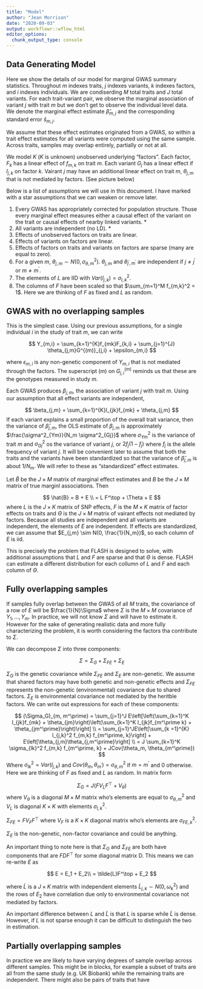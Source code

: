 ```yaml
---
title: "Model"
author: "Jean Morrison"
date: "2020-09-03"
output: workflowr::wflow_html
editor_options:
  chunk_output_type: console
---
```


## Data Generating Model

Here we show the details of our model for marginal GWAS summary statistics. 
Throughout $m$ indexes traits, $j$ indexes variants, $k$ indexes factors, and $i$ indexes individuals.
We are condiserding $M$ total traits and $J$ total variants. For each trait-variant pair, we observe the marginal association of variant $j$ with trait $m$ but we don't get to observe the individual level data. We denote the marginal effect estimate $\hat{\beta}_{m,j}$ and the corresponding standard error $\hat{s}_{m,j}$. 

We assume that these effect estimates originated from a GWAS, so within a trait effect estimates for all variants were computed using the same sample. Across traits, samples may overlap entirely, partially or not at all. 

We model $K$ ($K$ is unknown) unobserved underlying "factors". Each factor, $F_{k}$ has a linear effect  of $f_{m,k}$ on trait $m$. Each variant $G_j$ has a linear effect if $l_{j,k}$ on factor $k$. Vairant $j$ may have an additional linear effect on trait $m$, $\theta_{j,m}$ that is not mediated by factors. (See picture below)

Below is a list of assumptions we will use in this document. I have marked with a star assumptions that we can weaken or remove later. 

1. Every GWAS has appropriately corrected for population structure. Thuse every marginal effect measures either a causal effect of the variant on the trait or causal effects of nearby linked variants. *
2. All variants are independent (no LD). *
3. Effects of unobserved factors on traits are linear. 
4. Effects of variants on factors are linear.
5. Effects of factors on traits and variants on factors are sparse (many are equal to zero).
6. For a given $m$, $\theta_{j,m} \sim N(0, \sigma_{\theta, m}^2)$. $\theta_{j,m}$ and $\theta_{j^\prime, m^\prime}$ are independent if $j \neq j^\prime$ or $m \neq m^\prime$.
7. The elements of $L$ are IID with $Var(l_{j,k}) = \sigma^2_{l,k}$. 
8. The columns of $F$ have been scaled so that $\sum_{m=1}^M f_{m,k}^2 = 1$. Here we are thinking of $F$ as fixed and $L$ as random.

## GWAS with no overlapping samples

This is the simplest case. Using our previous assumptions, for a single individual $i$ in the study of trait $m$, we can write

$$
Y_{m,i} = \sum_{k=1}^{K}f_{mk}F_{k,i} + \sum_{j=1}^{J} \theta_{j,m}G^{(m)}_{j,i} + \epsilon_{m,i}
$$

where $\epsilon_{m,i}$ is any non-genetic component of $Y_{m,i}$ that is not mediated through the factors. The superscript $(m)$ on $G^{(m)}_{j,i}$ reminds us that these are the genotypes measured in study $m$. 

Each GWAS produces $\beta_{j, m}$, the association of variant $j$ with trait $m$. Using our assumption that all effect variants are independent, 

$$
\beta_{j,m} = \sum_{k=1}^{K}l_{jk}f_{mk} + \theta_{j,m}
$$
If each variant explains a small proportion of the overall trait variance, then the variance of $\hat{\beta}_{j,m}$, the OLS estimate of $\beta_{j,m}$ is approximately $\frac{\sigma^2_{Ym}}{N_m \sigma^2_{Gj}}$ where $\sigma^2_{Ym}$ is the variance of trait $m$ and $\sigma^2_{Gj}$ os the variance of variant $j$, or $2 f_j (1-f_j)$ where $f_j$ is the allele frequency of variant $j$. It will be convenient later to assume that both the traits and the variants have been standardized so that the variance of $\hat{\beta}_{j,m}$ is about $1/N_m$. We will refer to these as "standardized" effect estimates. 

Let $\hat{B}$ be the $J \times M$ matrix of marginal effect estimates and $B$ be the $J \times M$ matrix of true marginl associations. Then

$$
\hat{B} = B + E \\
 = L F^\top + \Theta + E
$$
where $L$ is the $J\times K$ matrix of SNP effects, $F$ is the $M \times K$ matrix of factor effects on traits and $\Theta$ is the $J\times M$ matrix of vairant effects not mediated by factors. 
Because all studies are independent and all variants are independent, the elements of $E$ are independent. If effects are standardized, we can assume that $E_{j,m} \sim N(0, \frac{1}{N_m})$, so each column of $E$ is iid. 

This is precisely the problem that FLASH is designed to solve, with additional assumptions that $L$ and $F$ are sparse and that $\Theta$ is dense. FLASH can estimate a different distribution for each collumn of $L$ and $F$ and each column of $\Theta$. 

## Fully overlapping samples

If samples fully overlap between the GWAS of all $M$ traits, the covariance of a row of $E$ will be $\frac{1}{N}\Sigma$ where $\Sigma$ is the $M \times M$ covariance of $Y_1, \dots, Y_m$. In practice, we will not know $\Sigma$ and will have to estimate it. However for the sake of generating realistic data and more fully characterizing the problem, it is worth considering the factors tha contribute to $\Sigma$. 

We can decompose $\Sigma$ into three components:

$$
\Sigma = \Sigma_G + \Sigma_{FE} + \Sigma_E
$$

$\Sigma_G$ is the genetic covariance while $\Sigma_{FE}$ and $\Sigma_E$ are non-genetic. We assume that shared factors may have both genetic and non-genetic effects and $\Sigma_{FE}$ represents the non-genetic (environmental) covariance due to shared factors. $\Sigma_E$ is environmental covariance not mediated by the heritble factors. We can write out expressions for each of these components:

$$
(\Sigma_G)_{m, m^\prime} = \sum_{j=1}^J E\left[\left(\sum_{k=1}^K l_{jk}f_{mk} + \theta_{jm}\right)\left(\sum_{k=1}^K l_{jk}f_{m^\prime k} + \theta_{jm^\prime}\right)\right]  \\
 = \sum_{j=1}^JE\left[\sum_{k =1}^{K} l_{j,k}^2 f_{m,k} f_{m^\prime, k}\right]  + E\left[\theta_{j,m}\theta_{j,m^\prime}\right]   \\
 = J \sum_{k=1}^K \sigma_{lk}^2  f_{m,k} f_{m^\prime, k} + JCov(\theta_m, \theta_{m^\prime})
 $$
Where $\sigma_{lk}^2 = Var(l_{j,k})$ and $Cov(\theta_m, \theta_{m^\prime}) = \sigma_{\theta,m}^2$ if $m = m^\prime$ and 0 otherwise. Here we are thinking of $F$ as fixed and $L$ as random. In matrix form

 $$
\Sigma_G = J (FV_LF^\top + V_\theta)
$$
where $V_\theta$ is a diagonal $M\times M$ matrix who's elements are equal to $\sigma^2_{\theta, m}$ and  $V_L$ is diagonal $K\times K$ with elements $\sigma^2_{l,k}$.

$\Sigma_{FE} = FV_{F}F^\top$ where $V_F$ is a $K \times K$ diagonal matrix who's elements are $\sigma^2_{FE,k}$. 

$\Sigma_E$ is the non-genetic, non-factor covariance and could be anything.

An important thing to note here is that $\Sigma_G$ and $\Sigma_{FE}$ are both have components that are $FDF^\top$ for some diagonal matrix D. 
This means we can re-write $E$ as 

$$
E = E_1 + E_2\\
= \tilde{L}F^\top + E_2
$$

where $\tilde{L}$ is a $J\times K$ matrix with independent elements $\tilde{L}_{j,k} \sim N(0, \omega_{k}^2)$ and the rows of $E_2$ have correlation due only to environmental covariance not mediated by factors. 

An important difference between $L$ and $\tilde{L}$ is that $L$ is sparse while $\tilde{L}$ is dense. However, if $L$ is not sparse enough it can be difficult to distinguish the two in estimation. 


## Partially overlapping samples

In practice we are likely to have varying degrees of sample overlap across different samples. This might be in blocks, for example a subset of traits are all from the same study (e.g. UK Biobank) while the remaining traits are independent. There might also be pairs of traits that have 
